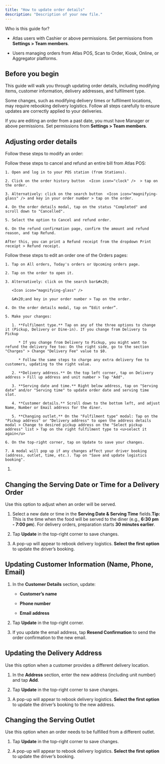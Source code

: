 ```yaml
---
title: "How to update order details"
description: "Description of your new file."
---
```


<Info>
  Who is this guide for?

  * Atlas users with Cashier or above permissions. Set permissions from **Settings > Team members**.

  * Users managing orders from Atlas POS, Scan to Order, Kiosk, Online, or Aggregator platforms.
</Info>

## Before you begin

This guide will walk you through updating order details, including modifying items, customer information, delivery addresses, and fulfilment type.

Some changes, such as modifying delivery times or fulfilment locations, may require rebooking delivery logistics. Follow all steps carefully to ensure updates are correctly applied to your deliveries.

If you are editing an order from a past date, you must have Manager or above permissions. Set permissions from **Settings > Team members**.

## Adjusting order details

Follow these steps to modify an order:

<AccordionGroup>
  <Accordion title="Option 1: Edit order from Atlas POS" defaultOpen={false}>
    Follow these steps to cancel and refund an entire bill from Atlas POS:

    1. Open and log in to your POS station (from Stations).

    2. Click on the order history button  <Icon icon="clock" />  > tap on the order.

    3. Alternatively: click on the search button  <Icon icon="magnifying-glass" /> and key in your order number > tap on the order.

    4. On the order details modal, tap on the status "Completed" and scroll down to "Cancelled".

    5. Select the option to Cancel and refund order.

    6. On the refund confirmation page, confirm the amount and refund reason, and tap Refund.

    After this, you can print a Refund receipt from the dropdown Print receipt > Refund receipt.
  </Accordion>

  <Accordion title="Option 2: Edit order from Orders page" defaultOpen={true}>
    Follow these steps to edit an order one of the Orders pages:

    1. Tap on All orders, Today's orders or Upcoming orders page.

    2. Tap on the order to open it.

    3. Alternatively: click on the search bar&#x20;

       <Icon icon="magnifying-glass" />

       &#x20;and key in your order number > Tap on the order.

    4. On the order details modal, tap on “Edit order”.

    5. Make your changes:

       1. **Fulfilment type.** Tap on any of the three options to change it (Pickup, Delivery or Dine-in). If you change from Delivery to Pickup

          * If you change from Delivery to Pickup, you might want to refund the delivery fee too: On the right side, go to the section "Charges" > Change "Delivery Fee" value to $0.

          * Follow the same steps to charge any extra delivery fee to customers, updating to the right value.

       2. **Delivery address.** On the top left corner, tap on Delivery address > Fill up address and unit number > Tap "Add".

       3. **Serving date and time.** Right below address, tap on "Serving date" and/or "Serving time" to update order date and serving time slot.

       4. **Customer details.** Scroll down to the bottom left, and adjust Name, Number or Email address for the diner.

       5. **Changing outlet.** On the "Fulfilment type" modal: Tap on the "Pickup address" or "Delivery address" to open the address details modal > Change to desired pickup address on the "Select pickup address" list > Tap on the right fulfilment type to <u>select it again</u>

    6. On the top-right corner, tap on Update to save your changes.

    7. A modal will pop up if any changes affect your driver booking (address, outlet, time, etc.). Tap on "Save and update logistics booking".
  </Accordion>
</AccordionGroup>

1.

## Changing the Serving Date or Time for a Delivery Order

Use this option to adjust when an order will be served.

1. Select a new date or time in the **Serving Date & Serving Time** fields.**Tip:** This is the time when the food will be served to the diner (e.g., **6:30 pm - 7:00 pm**). For delivery orders, preparation starts **30 minutes earlier**.

2. Tap **Update** in the top-right corner to save changes.

3. A pop-up will appear to rebook delivery logistics. **Select the first option** to update the driver’s booking.

## Updating Customer Information (Name, Phone, Email)

1. In the **Customer Details** section, update:

   * **Customer’s name**

   * **Phone number**

   * **Email address**

2. Tap **Update** in the top-right corner.

3. If you update the email address, tap **Resend Confirmation** to send the order confirmation to the new email.

## Updating the Delivery Address

Use this option when a customer provides a different delivery location.

1. In the **Address** section, enter the new address (including unit number) and tap **Add**.

2. Tap **Update** in the top-right corner to save changes.

3. A pop-up will appear to rebook delivery logistics. **Select the first option** to update the driver’s booking to the new address.

## Changing the Serving Outlet

Use this option when an order needs to be fulfilled from a different outlet.

1. Tap **Update** in the top-right corner to save changes.

2. A pop-up will appear to rebook delivery logistics. **Select the first option** to update the driver’s booking.